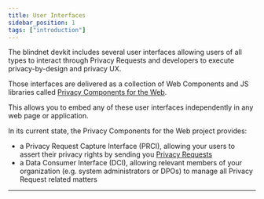 ```yaml
---
title: User Interfaces
sidebar_position: 1
tags: ["introduction"]
---
```


The blindnet devkit includes several user interfaces allowing users of all types to interact through Privacy Requests and developers to execute privacy-by-design and privacy UX. 

Those interfaces are delivered as a collection of Web Components and JS libraries called [Privacy Components for the Web](https://github.com/blindnet-io/privacy-components-web).

This allows you to embed any of these user interfaces independently in any web page or application.

In its current state, the Privacy Components for the Web project provides:

- a Privacy Request Capture Interface (PRCI), allowing your users to assert their privacy rights by sending you [Privacy Requests](/docs/references/lexicon#privacy-request)
- a Data Consumer Interface (DCI), allowing relevant members of your organization (e.g. system administrators or DPOs) to manage all Privacy Request related matters

---

<DocCardList items={useCurrentSidebarCategory().items}/>
